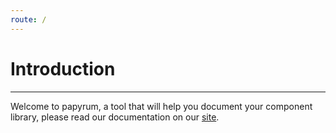 ```yaml
---
route: /
---
```



# Introduction

___

Welcome to papyrum, a tool that will help you document your component library,
please read our documentation on our [site](https://papyrum.site/).

<Components />